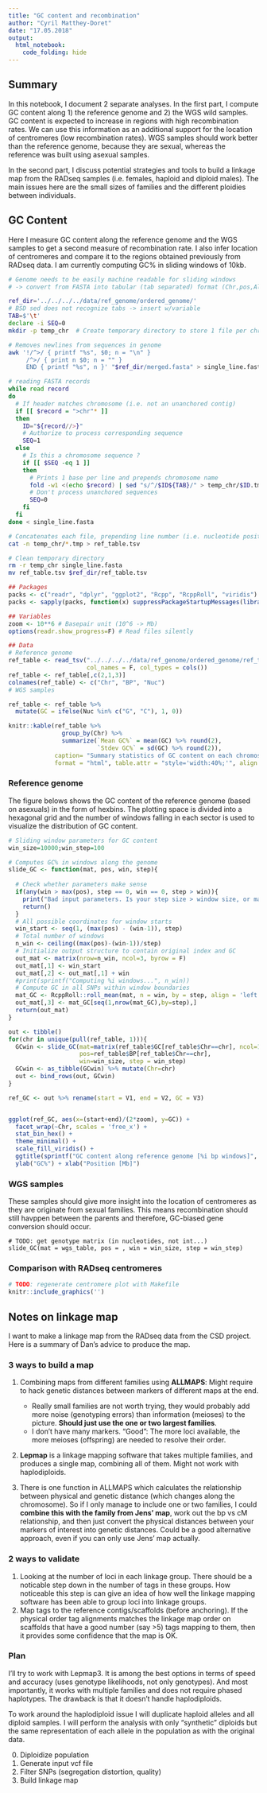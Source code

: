 ```yaml
---
title: "GC content and recombination"
author: "Cyril Matthey-Doret"
date: "17.05.2018"
output: 
  html_notebook:
    code_folding: hide
---
```


## Summary
In this notebook, I document 2 separate analyses. In the first part, I compute GC content along 1) the reference genome and 2) the WGS wild samples. GC content is expected to increase in regions with high recombination rates. We can use this information as an additional support for the location of centromeres (low recombination rates). WGS samples should work better than the reference genome, because they are sexual, whereas the reference was built using asexual samples. 

In the second part, I discuss potential strategies and tools to build a linkage map from the RADseq samples (i.e. females, haploid and diploid males). The main issues here are the small sizes of families and the different ploidies between individuals.

## GC Content
Here I measure GC content along the reference genome and the WGS samples to get a second measure of recombination rate. I also infer location of centromeres and compare it to the regions obtained previously from RADseq data. I am currently computing GC% in sliding windows of 10kb.


```bash
# Genome needs to be easily machine readable for sliding windows 
# -> convert from FASTA into tabular (tab separated) format (Chr,pos,Allele)

ref_dir='../../../../data/ref_genome/ordered_genome/'
# BSD sed does not recognize tabs -> insert w/variable
TAB=$'\t'
declare -i SEQ=0
mkdir -p temp_chr  # Create temporary directory to store 1 file per chromosome

# Removes newlines from sequences in genome
awk '!/^>/ { printf "%s", $0; n = "\n" } 
     /^>/ { print n $0; n = "" }
     END { printf "%s", n }' "$ref_dir/merged.fasta" > single_line.fasta

# reading FASTA records
while read record
do
  # If header matches chromosome (i.e. not an unanchored contig)
  if [[ $record = ">chr"* ]]
  then
    ID="${record//>}"
    # Authorize to process corresponding sequence
    SEQ=1
  else
    # Is this a chromosome sequence ?
    if [[ $SEQ -eq 1 ]]
    then
      # Prints 1 base per line and prepends chromosome name
      fold -w1 <(echo $record) | sed "s/^/$ID${TAB}/" > temp_chr/$ID.tmp
      # Don't process unanchored sequences
      SEQ=0
    fi
  fi
done < single_line.fasta

# Concatenates each file, prepending line number (i.e. nucleotide positions)
cat -n temp_chr/*.tmp > ref_table.tsv

# Clean temporary directory
rm -r temp_chr single_line.fasta
mv ref_table.tsv $ref_dir/ref_table.tsv

```

```r
## Packages
packs <- c("readr", "dplyr", "ggplot2", "Rcpp", "RcppRoll", "viridis")
packs <- sapply(packs, function(x) suppressPackageStartupMessages(library(x, quietly=T, character.only=T)))

## Variables
zoom <- 10**6 # Basepair unit (10^6 -> Mb)
options(readr.show_progress=F) # Read files silently

## Data
# Reference genome
ref_table <- read_tsv("../../../../data/ref_genome/ordered_genome/ref_table.tsv", 
                      col_names = F, col_types = cols())
ref_table <- ref_table[,c(2,1,3)]
colnames(ref_table) <- c("Chr", "BP", "Nuc")
# WGS samples


```

```r
ref_table <- ref_table %>% 
  mutate(GC = ifelse(Nuc %in% c("G", "C"), 1, 0))

knitr::kable(ref_table %>% 
               group_by(Chr) %>% 
               summarize(`Mean GC%` = mean(GC) %>% round(2), 
                         `Stdev GC%` = sd(GC) %>% round(2)), 
             caption= "Summary statistics of GC content on each chromosome", 
             format = "html", table.attr = "style='width:40%;'", align = 'c')

```

### Reference genome

The figure belows shows the GC content of the reference genome (based on asexuals) in the form of hexbins. The plotting space is divided into a hexagonal grid and the number of windows falling in each sector is used to visualize the distribution of GC content.

```r

# Sliding window parameters for GC content
win_size=10000;win_step=100

# Computes GC% in windows along the genome
slide_GC <- function(mat, pos, win, step){
  
  # Check whether parameters make sense
  if(any(win > max(pos), step == 0, win == 0, step > win)){
    print("Bad input parameters. Is your step size > window size, or matrix smaller than window ?")
    return()
  }
  # All possible coordinates for window starts
  win_start <- seq(1, (max(pos) - (win-1)), step)
  # Total number of windows
  n_win <- ceiling((max(pos)-(win-1))/step)
  # Initialize output structure to contain original index and GC
  out_mat <- matrix(nrow=n_win, ncol=3, byrow = F)
  out_mat[,1] <- win_start
  out_mat[,2] <- out_mat[,1] + win
  #print(sprintf("Computing %i windows...", n_win))
  # Compute GC in all SNPs within window boundaries
  mat_GC <- RcppRoll::roll_mean(mat, n = win, by = step, align = 'left', na.rm=T)
  out_mat[,3] <- mat_GC[seq(1,nrow(mat_GC),by=step),]
  return(out_mat)
}

out <- tibble()
for(chr in unique(pull(ref_table, 1))){
  GCwin <- slide_GC(mat=matrix(ref_table$GC[ref_table$Chr==chr], ncol=1), 
                    pos=ref_table$BP[ref_table$Chr==chr], 
                    win=win_size, step = win_step)
  GCwin <- as_tibble(GCwin) %>% mutate(Chr=chr)
  out <- bind_rows(out, GCwin)
}

ref_GC <- out %>% rename(start = V1, end = V2, GC = V3)


ggplot(ref_GC, aes(x=(start+end)/(2*zoom), y=GC)) + 
  facet_wrap(~Chr, scales = 'free_x') +
  stat_bin_hex() + 
  theme_minimal() +
  scale_fill_viridis() + 
  ggtitle(sprintf("GC content along reference genome [%i bp windows]", win_size)) + 
  ylab("GC%") + xlab("Position [Mb]")

```

### WGS samples

These samples should give more insight into the location of centromeres as they are originate from sexual families. This means recombination should still havppen between the parents and therefore, GC-biased gene conversion should occur.

```wgs_GC
# TODO: get genotype matrix (in nucleotides, not int...)
slide_GC(mat = wgs_table, pos = , win = win_size, step = win_step)

```

### Comparison with RADseq centromeres

```r
# TODO: regenerate centromere plot with Makefile
knitr::include_graphics('')
```

## Notes on linkage map
I want to make a linkage map from the RADseq data from the CSD project. Here is a summary of Dan's advice to produce the map.

### 3 ways to build a map

1. Combining maps from different families using **ALLMAPS**: Might require to hack genetic distances between markers of different maps at the end.
    + Really small families are not worth trying, they would probably add more noise (genotyping errors) than information (meioses) to the picture. **Should just use the one or two largest families**.
    + I don't have many markers. "Good": The more loci available, the more meioses (offspring) are needed to resolve their order.

2. **Lepmap** is a linkage mapping software that takes multiple families, and produces a single map, combining all of them. Might not work with haplodiploids. 

3. There is one function in ALLMAPS which calculates the relationship between physical and genetic distance (which changes along the chromosome). So if I only manage to include one or two families, I could **combine this with the family from Jens' map**, work out the bp vs cM relationship, and then just convert the physical distances between your markers of interest into genetic distances. Could be a good alternative approach, even if you can only use Jens' map actually. 

### 2 ways to validate

1. Looking at the number of loci in each linkage group. There should be a noticable step down in the number of tags in these groups. How noticeable this step is can give an idea of how well the linkage mapping software has been able to group loci into linkage groups. 
2. Map tags to the reference contigs/scaffolds (before anchoring). If the physical order tag alignments matches the linkage map order on scaffolds that have a good number (say >5) tags mapping to them, then it provides some confidence that the map is OK.

### Plan

I'll try to work with Lepmap3. It is among the best options in terms of speed and accuracy (uses genotype likelihoods, not only genotypes). And most importantly, it works with multiple families and does not require phased haplotypes. The drawback is that it doesn't handle haplodiploids.

To work around the haplodiploid issue I will duplicate haploid alleles and all diploid samples. I will perform the analysis with only "synthetic" diploids but the same representation of each allele in the population as with the original data.

0. Diploidize population
1. Generate input vcf file
2. Filter SNPs (segregation distortion, quality)
3. Build linkage map
